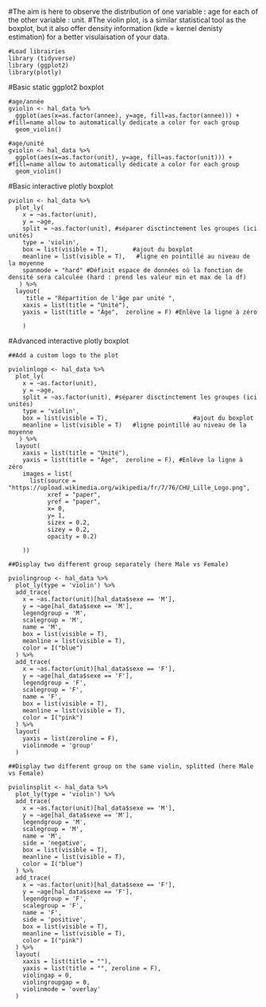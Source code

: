 #The aim is here to observe the distribution of one variable : age for each of the other variable : unit.
#The violin plot, is a similar statistical tool as the boxplot, but it also offer density information (kde = kernel denisty estimation) for a better visulaisation of your data.

```
#Load librairies
library (tidyverse)
library (ggplot2)
library(plotly)
```

#Basic static ggplot2 boxplot

```
#age/année
gviolin <- hal_data %>%
  ggplot(aes(x=as.factor(annee), y=age, fill=as.factor(annee))) + #fill=name allow to automatically dedicate a color for each group
  geom_violin()
  
#age/unité
gviolin <- hal_data %>%
  ggplot(aes(x=as.factor(unit), y=age, fill=as.factor(unit))) + #fill=name allow to automatically dedicate a color for each group
  geom_violin()
```

#Basic interactive plotly boxplot

```
pviolin <- hal_data %>%
  plot_ly(
    x = ~as.factor(unit),
    y = ~age,
    split = ~as.factor(unit), #séparer disctinctement les groupes (ici unités)
    type = 'violin',
    box = list(visible = T),       #ajout du boxplot
    meanline = list(visible = T),   #ligne en pointillé au niveau de la moyenne
    spanmode = "hard" #Définit espace de données où la fonction de densité sera calculée (hard : prend les valeur min et max de la df)
   ) %>% 
  layout(
     title = "Répartition de l'âge par unité ",
    xaxis = list(title = "Unité"),
    yaxis = list(title = "Âge",  zeroline = F) #Enlève la ligne à zéro
                 
    )
```

#Advanced interactive plotly boxplot

```
##Add a custom logo to the plot

pviolinlogo <- hal_data %>%
  plot_ly(
    x = ~as.factor(unit),
    y = ~age,
    split = ~as.factor(unit), #séparer disctinctement les groupes (ici unités)
    type = 'violin',
    box = list(visible = T),                        #ajout du boxplot
    meanline = list(visible = T)   #ligne pointillé au niveau de la moyenne
   ) %>% 
  layout(
    xaxis = list(title = "Unité"),
    yaxis = list(title = "Âge",  zeroline = F), #Enlève la ligne à zéro
    images = list(
      list(source = "https://upload.wikimedia.org/wikipedia/fr/7/76/CHU_Lille_Logo.png",
           xref = "paper",
           yref = "paper",
           x= 0,
           y= 1,
           sizex = 0.2,
           sizey = 0.2,
           opacity = 0.2)
                 
    ))

##Display two different group separately (here Male vs Female)

pviolingroup <- hal_data %>%
  plot_ly(type = 'violin') %>%
  add_trace(
    x = ~as.factor(unit)[hal_data$sexe == 'M'],
    y = ~age[hal_data$sexe == 'M'],
    legendgroup = 'M',
    scalegroup = 'M',
    name = 'M',
    box = list(visible = T),
    meanline = list(visible = T),
    color = I("blue")
  ) %>%
  add_trace(
    x = ~as.factor(unit)[hal_data$sexe == 'F'],
    y = ~age[hal_data$sexe == 'F'],
    legendgroup = 'F',
    scalegroup = 'F',
    name = 'F',
    box = list(visible = T),
    meanline = list(visible = T),
    color = I("pink")
  ) %>% 
  layout(
    yaxis = list(zeroline = F),
    violinmode = 'group'
  )

##Display two different group on the same violin, splitted (here Male vs Female)

pviolinsplit <- hal_data %>%
  plot_ly(type = 'violin') %>%
  add_trace(
    x = ~as.factor(unit)[hal_data$sexe == 'M'],
    y = ~age[hal_data$sexe == 'M'],
    legendgroup = 'M',
    scalegroup = 'M',
    name = 'M',
    side = 'negative',
    box = list(visible = T),
    meanline = list(visible = T),
    color = I("blue")
  ) %>%
  add_trace(
    x = ~as.factor(unit)[hal_data$sexe == 'F'],
    y = ~age[hal_data$sexe == 'F'],
    legendgroup = 'F',
    scalegroup = 'F',
    name = 'F',
    side = 'positive',
    box = list(visible = T),
    meanline = list(visible = T),
    color = I("pink")
  ) %>% 
  layout(
    xaxis = list(title = ""),
    yaxis = list(title = "", zeroline = F),
    violingap = 0,
    violingroupgap = 0,
    violinmode = 'overlay'
  )

```
